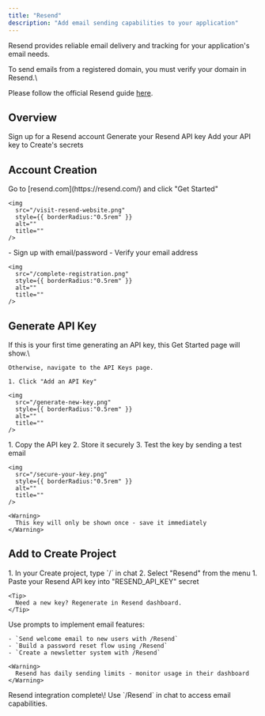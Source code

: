 ```yaml
---
title: "Resend"
description: "Add email sending capabilities to your application"
---
```


Resend provides reliable email delivery and tracking for your application's email needs.

<Warning>
  To send emails from a registered domain, you must verify your domain in Resend.\
  
  Please follow the official Resend guide [here](https://resend.com/docs/dashboard/domains/introduction).
</Warning>

## Overview

<CardGroup cols={2}>
  <Card title="Create Account" icon="user">
    Sign up for a Resend account
  </Card>
  <Card title="Get API Key" icon="key">
    Generate your Resend API key
  </Card>
  <Card title="Connect to Create" icon="plug">
    Add your API key to Create's secrets
  </Card>
</CardGroup>

## Account Creation

<Steps>
  <Step title="Visit Resend Website">
    Go to [resend.com](https://resend.com/) and click "Get Started"

    <img
      src="/visit-resend-website.png"
      style={{ borderRadius:"0.5rem" }}
      alt=""
      title=""
    />
  </Step>
  <Step title="Complete Registration">
    - Sign up with email/password
    - Verify your email address

    <img
      src="/complete-registration.png"
      style={{ borderRadius:"0.5rem" }}
      alt=""
      title=""
    />
  </Step>
</Steps>

## Generate API Key

<Steps>
  <Step title="Create New Key">
    If this is your first time generating an API key, this Get Started page will show.\
    
    Otherwise, navigate to the API Keys page.

    1. Click "Add an API Key"

    <img
      src="/generate-new-key.png"
      style={{ borderRadius:"0.5rem" }}
      alt=""
      title=""
    />
  </Step>
  <Step title="Secure Your Key">
    1. Copy the API key
    2. Store it securely
    3. Test the key by sending a test email

    <img
      src="/secure-your-key.png"
      style={{ borderRadius:"0.5rem" }}
      alt=""
      title=""
    />

    <Warning>
      This key will only be shown once - save it immediately
    </Warning>
  </Step>
</Steps>

## Add to Create Project

<Steps>
  <Step title="Add the Integration">
    1. In your Create project, type `/` in chat
    2. Select "Resend" from the menu
  </Step>
  <Step title="Add Your API Key">
    1. Paste your Resend API key into "RESEND_API_KEY" secret

    <Tip>
      Need a new key? Regenerate in Resend dashboard.
    </Tip>
  </Step>
  <Step title="Start Sending">
    Use prompts to implement email features:

    - `Send welcome email to new users with /Resend`
    - `Build a password reset flow using /Resend`
    - `Create a newsletter system with /Resend`

    <Warning>
      Resend has daily sending limits - monitor usage in their dashboard
    </Warning>
  </Step>
</Steps>

<success>
  Resend integration complete\! Use `/Resend` in chat to access email capabilities.
</success>